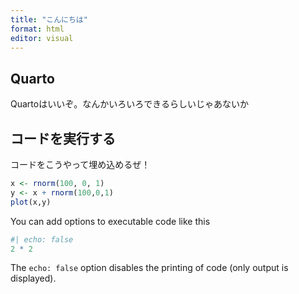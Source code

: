```yaml
---
title: "こんにちは"
format: html
editor: visual
---
```


## Quarto

Quartoはいいぞ。なんかいろいろできるらしいじゃあないか

## コードを実行する

コードをこうやって埋め込めるぜ！

```r
x <- rnorm(100, 0, 1)
y <- x + rnorm(100,0,1)
plot(x,y)
```

You can add options to executable code like this

```r
#| echo: false
2 * 2
```

The `echo: false` option disables the printing of code (only output is displayed).
